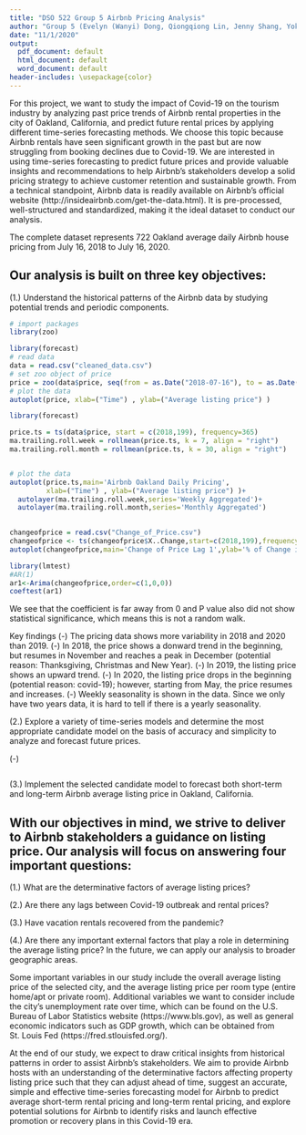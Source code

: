 ```yaml
---
title: "DSO 522 Group 5 Airbnb Pricing Analysis"
author: "Group 5 (Evelyn (Wanyi) Dong, Qiongqiong Lin, Jenny Shang, Yoki (Lingrou) Wang) "
date: "11/1/2020"
output:
  pdf_document: default
  html_document: default
  word_document: default
header-includes: \usepackage{color}
---
```


\begin{center} 
{\color{red} \textbf{DSO 522 Group 5 Airbnb Pricing Analysis}}
\end{center}

For this project, we want to study the impact of Covid-19 on the tourism industry by
analyzing past price trends of Airbnb rental properties in the city of Oakland, California, and predict future rental prices by applying different time-series forecasting methods. We choose this topic because Airbnb rentals have seen significant growth in the past but are now struggling from booking declines due to Covid-19. We are interested in using time-series forecasting to predict future prices and provide valuable insights and recommendations to help Airbnb’s stakeholders develop a solid pricing strategy to achieve customer retention and sustainable growth. From a technical standpoint, Airbnb data is readily available on Airbnb’s official website (http://insideairbnb.com/get-the-data.html). It is pre-processed, well-structured and standardized, making it the ideal dataset to conduct our analysis.

The complete dataset represents 722 Oakland average daily Airbnb house pricing from July 16, 2018 to July 16, 2020. 

## Our analysis is built on three key objectives: 
(1.) Understand the historical patterns of the Airbnb data by studying potential trends and  periodic components. 
```r
# import packages
library(zoo)
```

```r
library(forecast)
# read data
data = read.csv("cleaned_data.csv")
# set zoo object of price
price = zoo(data$price, seq(from = as.Date("2018-07-16"), to = as.Date("2020-07-16"), by = 1))
# plot the data
autoplot(price, xlab=("Time") , ylab=("Average listing price") )
```

```r
library(forecast)

price.ts = ts(data$price, start = c(2018,199), frequency=365)
ma.trailing.roll.week = rollmean(price.ts, k = 7, align = "right")
ma.trailing.roll.month = rollmean(price.ts, k = 30, align = "right")


# plot the data
autoplot(price.ts,main='Airbnb Oakland Daily Pricing', 
         xlab=("Time") , ylab=("Average listing price") )+
  autolayer(ma.trailing.roll.week,series='Weekly Aggregated')+
  autolayer(ma.trailing.roll.month,series='Monthly Aggregated')
  
```


```r
changeofprice = read.csv("Change_of_Price.csv")
changeofprice <- ts(changeofprice$X..Change,start=c(2018,199),frequency=365)
autoplot(changeofprice,main='Change of Price Lag 1',ylab='% of Change in Price')

library(lmtest)
#AR(1)
ar1<-Arima(changeofprice,order=c(1,0,0))
coeftest(ar1)

```

We see that the coefficient is far away from 0 and P value also did not show statistical significance, which means this is not a random walk.






Key findings 
(-) The pricing data shows more variability in 2018 and 2020 than 2019. 
(-) In 2018, the price shows a donward trend in the beginning, but resumes in November and reaches a peak in December (potential reason: Thanksgiving, Christmas and New Year).
(-) In 2019, the listing price shows an upward trend. 
(-) In 2020, the listing price drops in the beginning (potential reason: covid-19); however, starting from May, the price resumes and increases. 
(-) Weekly seasonality is shown in the data. Since we only have two years data, it is hard to tell if there is a yearly seasonality. 

(2.) Explore a variety of time-series models and determine the most appropriate candidate  model on the basis of accuracy and simplicity to analyze and forecast future prices. 

(-) 
```r

```

(3.) Implement the selected candidate model to forecast both short-term and long-term Airbnb  average listing price in Oakland, California. 

## With our objectives in mind, we strive to deliver to Airbnb stakeholders a guidance on listing  price. Our analysis will focus on answering four important questions: 

(1.) What are the  determinative factors of average listing prices? 

(2.) Are there any lags between Covid-19 outbreak  and rental prices? 

(3.) Have vacation rentals recovered from the pandemic? 

(4.) Are there any  important external factors that play a role in determining the average listing price? In the future, we can apply our analysis to broader geographic areas. 

Some important variables in our study include the overall average listing price of the  selected city, and the average listing price per room type (entire home/apt or private room).  Additional variables we want to consider include the city’s unemployment rate over time, which  can be found on the U.S. Bureau of Labor Statistics website (https://www.bls.gov), as well as  general economic indicators such as GDP growth, which can be obtained from St. Louis Fed  (https://fred.stlouisfed.org/). 

At the end of our study, we expect to draw critical insights from historical patterns in  order to assist Airbnb’s stakeholders. We aim to provide Airbnb hosts with an understanding of  the determinative factors affecting property listing price such that they can adjust ahead of time,  suggest an accurate, simple and effective time-series forecasting model for Airbnb to predict  average short-term rental pricing and long-term rental pricing, and explore potential solutions for  Airbnb to identify risks and launch effective promotion or recovery plans in this Covid-19 era.

